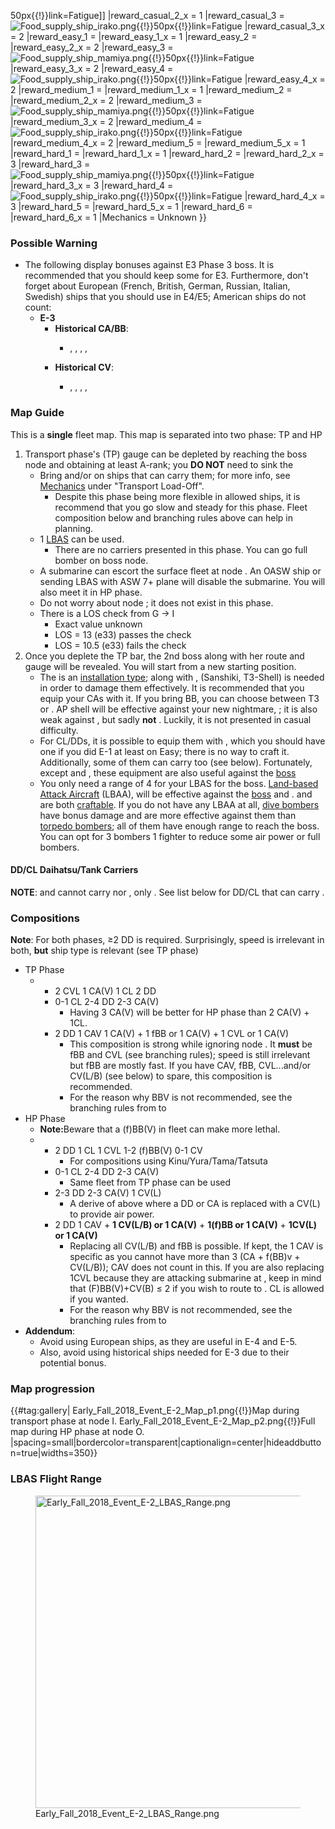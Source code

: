 {{Event/MapPageHeader
|form = 
|spreadsheet = 
|Thread = 
}}
{{Event/MapInfo
|en = Operation 'Reclaim the Strait'
|jp = 海峡奪還作戦
|tag =  E2
|romaji = Kaikyō dakkan sakusen
|hp_casual = 200 TP + 2300
|hp_easy = 200 TP + 2300
|hp_medium = 210 TP + 2600
|hp_hard = 300 TP + 3000
<!--
|show_kills = true
|kills_all = 
|kills_easy = ?
|kills_medium = ?
|kills_hard = ?
-->
|reward_casual_1 = {{EquipmentCardKai|Underway Replenishment|size=50px}}
|reward_casual_1_x =  1
|reward_casual_2 = [[File:Food supply ship mamiya.png{{!}}50px{{!}}link=Fatigue]]
|reward_casual_2_x = 1
|reward_casual_3 = [[File:Food supply ship irako.png{{!}}50px{{!}}link=Fatigue]]
|reward_casual_3_x = 2
|reward_easy_1 = {{EquipmentCardKai|Type 0 Reconnaissance Seaplane Model 11B|size=50px}}
|reward_easy_1_x = 1
|reward_easy_2 = {{EquipmentCardKai|Underway Replenishment|size=50px}}
|reward_easy_2_x = 2
|reward_easy_3 = [[File:Food supply ship mamiya.png{{!}}50px{{!}}link=Fatigue]]
|reward_easy_3_x = 2
|reward_easy_4 = [[File:Food supply ship irako.png{{!}}50px{{!}}link=Fatigue]]
|reward_easy_4_x = 2
|reward_medium_1 = {{EquipmentCardKai|Type 0 Reconnaissance Seaplane Model 11B (Skilled)|size=50px}}
|reward_medium_1_x = 1
|reward_medium_2 = {{EquipmentCardKai|Underway Replenishment|size=50px}}
|reward_medium_2_x = 2
|reward_medium_3 = [[File:Food supply ship mamiya.png{{!}}50px{{!}}link=Fatigue]]
|reward_medium_3_x = 2
|reward_medium_4 = [[File:Food supply ship irako.png{{!}}50px{{!}}link=Fatigue]]
|reward_medium_4_x = 2
|reward_medium_5 = {{EquipmentCardKai|Prototype Flight Deck Catapult|size=50px}}
|reward_medium_5_x = 1
|reward_hard_1 = {{EquipmentCardKai|Type 0 Reconnaissance Seaplane Model 11B (Skilled)|size=50px}}
|reward_hard_1_x = 1
|reward_hard_2 = {{EquipmentCardKai|Underway Replenishment|size=50px}}
|reward_hard_2_x = 3
|reward_hard_3 = [[File:Food supply ship mamiya.png{{!}}50px{{!}}link=Fatigue]]
|reward_hard_3_x = 3
|reward_hard_4 = [[File:Food supply ship irako.png{{!}}50px{{!}}link=Fatigue]]
|reward_hard_4_x = 3
|reward_hard_5 = {{EquipmentCardKai|Prototype Flight Deck Catapult|size=50px}}
|reward_hard_5_x = 1
|reward_hard_6 = {{EquipmentCardKai|12.7cm Twin Gun Mount Model B Kai 4 (Wartime Modification) + Anti-Aircraft Fire Director|size=50px}}
|reward_hard_6_x = 1
|Mechanics = Unknown
<!--
|transport = true
-->
}}
{{MapBranchingTable
|id = 42-2

|0 -> 1 = * Phase 1
|0 -> 2 = * Phase 2

|A/empty -> B = * Do not meet the requirements to go to C.
|A/empty -> C = 
* Meet '''ALL''' of the following requirements:
** Amount of DE+DD ≥ 2
** Amount of FBB+CVL ≤ 2
** No BB(V)
** No CV(B)

|D -> F/empty =
* Node J is not unlocked yet.
* Or meet '''ALL''' of the following requirements:
** Amount of DD+CL ≥ 2
** Amount of CV(B) ≤ 1
** If fleet contains BBV, amount of CT+CLT+CA(V)+(F)BB(V)+CV(L/B) ≤ 3
** Amount of (F)BB(V)+CV(L/B) ≤ 3
|D -> J = * Do not meet the requirements to go to F.

|F/empty -> E, G/resource = * Active branching

|G -> H/empty = * Fail the LoS check.
|G -> I = * Pass the LoS check.

|K/empty -> M = 
* Meet '''ALL''' of the following requirements:
** Amount of DD ≥ 2
** Amount of (F)BB(V)+CV(B) ≤ 2
** Amount of CLT?+CA+(F)BB(V)+CV(L/B) ≤ 3 (CAV does not count)
|K/empty -> N = * Do not meet the requirements to go to M.

|M -> L/empty = * Fail the LoS check.
|M -> O = * Pass the LoS check.
}}
===Possible Warning===
*The following display bonuses against E3 Phase 3 boss. It is recommended that you should keep some for E3. Furthermore, don't forget about European (French, British, German, Russian, Italian, Swedish) ships that you should use in E4/E5; American ships do not count:
**'''E-3'''
***'''Historical CA/BB''':
****{{ShipLink|Kirishima/Kai Ni}}, {{ShipLink|Haruna/Kai Ni}}, {{ShipLink|Tone/Kai Ni}}, {{ShipLink|Chikuma/Kai Ni|Chikuma/Kai|text=both Chikuma Kai and Kai Ni}}, {{ShipLink|Atago/Kai}}
***'''Historical CV''':
****{{ShipLink|Akagi/Kai}}, {{ShipLink|Hiryuu/Kai Ni}}, {{ShipLink|Souryuu/Kai Ni}},{{ShipLink|Shoukaku/Kai Ni}} ,{{ShipLink|Zuikaku/Kai Ni}}

===Map Guide===
This is a '''single''' fleet map. This map is separated into two phase: TP and HP
#Transport phase's (TP) gauge can be depleted by reaching the boss node and obtaining at least A-rank; you '''DO NOT''' need to sink the {{ShipLink|Heavy Cruiser Summer Princess|text=boss}}
#*Bring {{EquipmentLink|Drum Canister (Transport Use)|text=drums}} and/or {{EquipmentLink|Daihatsu Landing Craft|text=daihatsu}} on ships that can carry them; for more info, see [[Events/Mechanics#Map-specific Mechanics|Mechanics]] under "Transport Load-Off".
#**Despite this phase being more flexible in allowed ships, it is recommend that you go slow and steady for this phase. Fleet composition below and branching rules above can help in planning.
#*1 [[LBAS]] can be used.
#**There are no carriers presented in this phase. You can go full bomber on boss node.
#*A submarine can escort the surface fleet at node {{Event/Route|D|red}}. An OASW ship or sending LBAS with ASW 7+ plane will disable the submarine. You will also meet it in HP phase.
#*Do not worry about node {{Event/Route|J|red}}; it does not exist in this phase.
#*There is a LOS check from G -> I
#**Exact value unknown
#**LOS = 13 (e33) passes the check
#**LOS = 10.5 (e33) fails the check
#Once you deplete the TP bar, the 2nd boss along with her route and gauge will be revealed. You will start from a new starting position.
#*The {{ShipLink|Supply Depot Princess Vacation Mode|text= boss}} is an [[Combat/Installation_Type#Supply_Depot_Princess|installation type]]; along with {{ShipLink|Airfield Princess}}, {{EquipmentLink|Type 3 Shell}} (Sanshiki, T3-Shell) is needed in order to damage them effectively. It is recommended that you equip your CAs with it. If you bring BB, you can choose between T3 or {{EquipmentLink|Type 91 Armor Piercing Shell|Type 1 Armor Piercing Shell|text=AP Shells}}. AP shell will be effective against your new nightmare, {{ShipLink|Artillery Imp}}; it is also weak against {{EquipmentLink|WG42 (Wurfgerät 42)|text=WG42}}, {{EquipmentLink|Daihatsu Landing Craft|Daihatsu Landing Craft (Type 89 Medium Tank & Landing Force)|
Special Type 2 Amphibious Tank|text=Daihatsu variants}} but sadly '''not''' {{EquipmentLink|Type 3 Shell}}. Luckily, it is not presented in casual difficulty.
#*For CL/DDs, it is possible to equip them with {{EquipmentLink|WG42 (Wurfgerät 42)|text=WG42}}, which you should have one if you did E-1 at least on Easy; there is no way to craft it. Additionally, some of them can carry {{EquipmentLink|Daihatsu Landing Craft|Daihatsu Landing Craft (Type 89 Medium Tank & Landing Force)|
Special Type 2 Amphibious Tank|text=Daihatsu variants}} too (see below). Fortunately, except {{EquipmentLink|Daihatsu Landing Craft}} and {{EquipmentLink|Type 91 Armor Piercing Shell|Type 1 Armor Piercing Shell|text=AP Shells}}, these equipment are also useful against the [[Partials/Anti-Installation_Weapons|boss]]
#*You only need a range of 4 for your LBAS for the boss. [[List_of_Land-based_Attack_Aircraft_by_stats|Land-based Attack Aircraft]] (LBAA), will be effective against the [[Installation_Type#Supply_Depot_Princess|boss]] and {{ShipLink|Artillery Imp}}. {{EquipmentLink|Type 96 Land-based Attack Aircraft}} and {{EquipmentLink|Type 3 Shell}} are both [https://i.imgur.com/ZehPS8X.png craftable]. If you do not have any LBAA at all, [[List_of_Dive_Bombers_by_stats|dive bombers]] have bonus damage and are more effective against them than [[List_of_Torpedo_Bombers_by_stats|torpedo bombers]]; all of them have enough range to reach the boss. You can opt for 3 bombers 1 fighter to reduce some air power or full bombers.

====DD/CL Daihatsu/Tank Carriers====
'''NOTE''': {{ShipLink|Kuroshio/Kai Ni}} and {{ShipLink|Shiratsuyu/Kai Ni}} cannot carry {{EquipmentLink|Daihatsu Landing Craft}} nor {{EquipmentLink|Daihatsu Landing Craft (Type 89 Medium Tank & Landing Force)}}, only {{EquipmentLink|Special Type 2 Amphibious Tank}}. See list below for DD/CL that can carry {{EquipmentLink|Daihatsu Landing Craft}}.

{{Hard Anti-installation Weapons}}

===Compositions===
'''Note''': For both phases, ≥2 DD is required. Surprisingly, speed is irrelevant in both, '''but''' ship type is relevant (see TP phase)
*TP Phase
**{{Event/Route|A|blue|C|red|D|red|F|blue|G|green|I|red}}
*** 2 CVL 1 CA(V) 1 CL 2 DD
*** 0-1 CL 2-4 DD 2-3 CA(V)
**** Having 3 CA(V) will be better for HP phase than 2 CA(V) + 1CL.
*** 2 DD 1 CAV 1 CA(V) + 1 fBB or 1 CA(V) + 1 CVL or 1 CA(V)
**** This composition is strong while ignoring node {{Event/Route|B|red}}. It '''must''' be fBB and CVL (see branching rules); speed is still irrelevant but fBB are mostly fast. If you have CAV, fBB, CVL...and/or CV(L/B) (see below) to spare, this composition is recommended.
**** For the reason why BBV is not recommended, see the branching rules from {{Event/Route|D|red}} to {{Event/Route|F|blue}}
*HP Phase
**'''Note:'''Beware that a (f)BB(V) in fleet can make {{Event/Route|M|red}} more lethal.
**{{Event/Route|D|red|F|blue|E|orange|K|blue|M|red|O|red}}
*** 2 DD 1 CL 1 CVL 1-2 (f)BB(V) 0-1 CV
**** For compositions using Kinu/Yura/Tama/Tatsuta
*** 0-1 CL 2-4 DD 2-3 CA(V)
****Same fleet from TP phase can be used
*** 2-3 DD 2-3 CA(V) 1 CV(L)
****A derive of above where a DD or CA is replaced with a CV(L) to provide air power.
*** 2 DD 1 CAV + '''1 CV(L/B) or 1 CA(V)''' + '''1(f)BB or 1 CA(V)''' + '''1CV(L) or 1 CA(V)'''
****Replacing all CV(L/B) and fBB is possible. If kept, the 1 CAV is specific as you cannot have more than 3 (CA + f(BB)v + CV(L/B)); CAV does not count in this. If you are also replacing 1CVL because they are attacking submarine at {{Event/Route|D|red}}, keep in mind that (F)BB(V)+CV(B) ≤ 2 if you wish to route to {{Event/Route|M|red}}. CL is allowed if you wanted.
**** For the reason why BBV is not recommended, see the branching rules from {{Event/Route|D|red}} to {{Event/Route|F|blue}}
*'''Addendum''':
**Avoid using European ships, as they are useful in E-4 and E-5.
**Also, avoid using historical ships needed for E-3 due to their potential bonus.
<!--
===Friend Fleets===
{{Fleets|friend=Early Fall 2018 Event|map=E-2}}
-->
===Map progression===
{{#tag:gallery|
Early_Fall_2018_Event_E-2_Map_p1.png{{!}}Map during transport phase at node I.
Early_Fall_2018_Event_E-2_Map_p2.png{{!}}Full map during HP phase at node O.
|spacing=small|bordercolor=transparent|captionalign=center|hideaddbutton=true|widths=350}}

===LBAS Flight Range===
[[File:Early_Fall_2018_Event_E-2_LBAS_Range.png|500px|center]]

{{Event/MapPageFooter}}